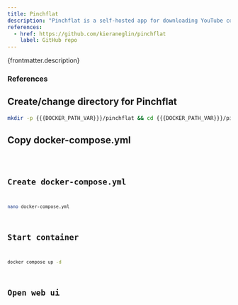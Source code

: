 ```yaml
---
title: Pinchflat
description: "Pinchflat is a self-hosted app for downloading YouTube content built using yt-dlp. It's designed to be lightweight, self-contained and easy to use."
references:
  - href: https://github.com/kieraneglin/pinchflat
    label: GitHub repo
---
```



<p>{frontmatter.description}</p>

### References

<ReferenceLinks references={frontmatter.references} />

## Create/change directory for Pinchflat

```sh
mkdir -p {{{DOCKER_PATH_VAR}}}/pinchflat && cd {{{DOCKER_PATH_VAR}}}/pinchflat
```

## Copy docker-compose.yml

<Code lang="yml" title="docker-compose.yml" code={yaml} />

## Create docker-compose.yml

```sh
nano docker-compose.yml
```

## Start container

```sh
docker compose up -d
```

## Open web ui

<OpenWebUI port="8945" />

